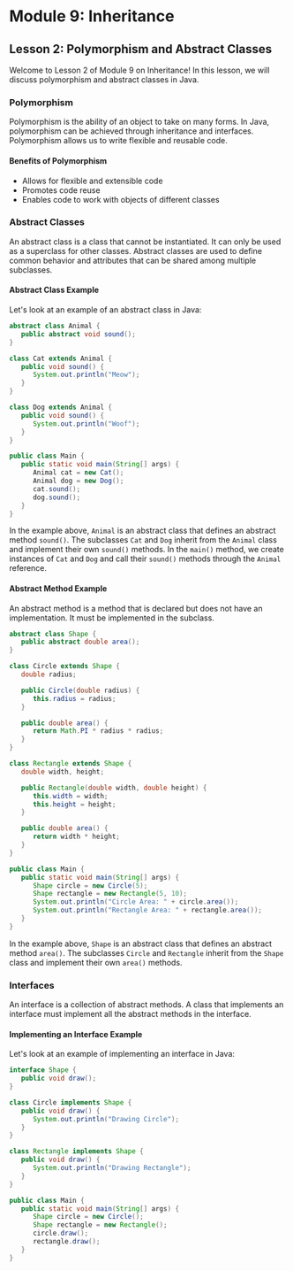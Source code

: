 # Module 9: Inheritance

## Lesson 2: Polymorphism and Abstract Classes

Welcome to Lesson 2 of Module 9 on Inheritance! In this lesson, we will discuss polymorphism and abstract classes in Java.

### Polymorphism

Polymorphism is the ability of an object to take on many forms. In Java, polymorphism can be achieved through inheritance and interfaces. Polymorphism allows us to write flexible and reusable code.

#### Benefits of Polymorphism

- Allows for flexible and extensible code
- Promotes code reuse
- Enables code to work with objects of different classes

### Abstract Classes

An abstract class is a class that cannot be instantiated. It can only be used as a superclass for other classes. Abstract classes are used to define common behavior and attributes that can be shared among multiple subclasses.

#### Abstract Class Example

Let's look at an example of an abstract class in Java:

```java
abstract class Animal {
   public abstract void sound();
}

class Cat extends Animal {
   public void sound() {
      System.out.println("Meow");
   }
}

class Dog extends Animal {
   public void sound() {
      System.out.println("Woof");
   }
}

public class Main {
   public static void main(String[] args) {
      Animal cat = new Cat();
      Animal dog = new Dog();
      cat.sound();
      dog.sound();
   }
}
```

In the example above, `Animal` is an abstract class that defines an abstract method `sound()`. The subclasses `Cat` and `Dog` inherit from the `Animal` class and implement their own `sound()` methods. In the `main()` method, we create instances of `Cat` and `Dog` and call their `sound()` methods through the `Animal` reference.

#### Abstract Method Example

An abstract method is a method that is declared but does not have an implementation. It must be implemented in the subclass.

```java
abstract class Shape {
   public abstract double area();
}

class Circle extends Shape {
   double radius;

   public Circle(double radius) {
      this.radius = radius;
   }

   public double area() {
      return Math.PI * radius * radius;
   }
}

class Rectangle extends Shape {
   double width, height;

   public Rectangle(double width, double height) {
      this.width = width;
      this.height = height;
   }

   public double area() {
      return width * height;
   }
}

public class Main {
   public static void main(String[] args) {
      Shape circle = new Circle(5);
      Shape rectangle = new Rectangle(5, 10);
      System.out.println("Circle Area: " + circle.area());
      System.out.println("Rectangle Area: " + rectangle.area());
   }
}
```

In the example above, `Shape` is an abstract class that defines an abstract method `area()`. The subclasses `Circle` and `Rectangle` inherit from the `Shape` class and implement their own `area()` methods.

### Interfaces

An interface is a collection of abstract methods. A class that implements an interface must implement all the abstract methods in the interface.

#### Implementing an Interface Example

Let's look at an example of implementing an interface in Java:

```java
interface Shape {
   public void draw();
}

class Circle implements Shape {
   public void draw() {
      System.out.println("Drawing Circle");
   }
}

class Rectangle implements Shape {
   public void draw() {
      System.out.println("Drawing Rectangle");
   }
}

public class Main {
   public static void main(String[] args) {
      Shape circle = new Circle();
      Shape rectangle = new Rectangle();
      circle.draw();
      rectangle.draw();
   }
}
```
